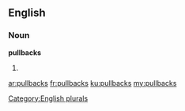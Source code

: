 ==English==

===Noun===
'''pullbacks'''

# {{plural of|pullback}}

[[Category:English plurals]]

[[ar:pullbacks]]
[[fr:pullbacks]]
[[ku:pullbacks]]
[[my:pullbacks]]